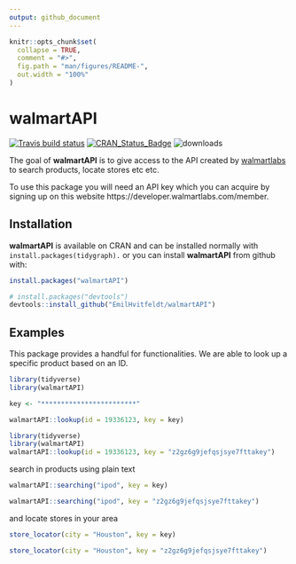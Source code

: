 ```yaml
---
output: github_document
---
```


<!-- README.md is generated from README.Rmd. Please edit that file -->

```r
knitr::opts_chunk$set(
  collapse = TRUE,
  comment = "#>",
  fig.path = "man/figures/README-",
  out.width = "100%"
)
```

# walmartAPI

[![Travis build status](https://travis-ci.org/EmilHvitfeldt/walmartAPI.svg?branch=master)](https://travis-ci.org/EmilHvitfeldt/walmartAPI) [![CRAN_Status_Badge](http://www.r-pkg.org/badges/version/walmartAPI)](https://cran.r-project.org/package=walmartAPI)
![downloads](http://cranlogs.r-pkg.org/badges/grand-total/walmartAPI)

The goal of **walmartAPI** is to give access to the API created by [walmartlabs](https://developer.walmartlabs.com/) to search products, locate stores etc etc.

To use this package you will need an API key which you can acquire by signing up on this website https://developer.walmartlabs.com/member.

## Installation

**walmartAPI** is available on CRAN and can be installed normally with `install.packages(tidygraph).` or you can install **walmartAPI** from github with:

```r
install.packages("walmartAPI")

# install.packages("devtools")
devtools::install_github("EmilHvitfeldt/walmartAPI")
```

## Examples

This package provides a handful for functionalities. We are able to look up a specific product based on an ID.

```r
library(tidyverse)
library(walmartAPI)

key <- "************************"

walmartAPI::lookup(id = 19336123, key = key)
```

```r
library(tidyverse)
library(walmartAPI)
walmartAPI::lookup(id = 19336123, key = "z2gz6g9jefqsjsye7fttakey")
```

search in products using plain text

```r
walmartAPI::searching("ipod", key = key)
```

```r
walmartAPI::searching("ipod", key = "z2gz6g9jefqsjsye7fttakey")
```

and locate stores in your area

```r
store_locator(city = "Houston", key = key)
```

```r
store_locator(city = "Houston", key = "z2gz6g9jefqsjsye7fttakey")
```
